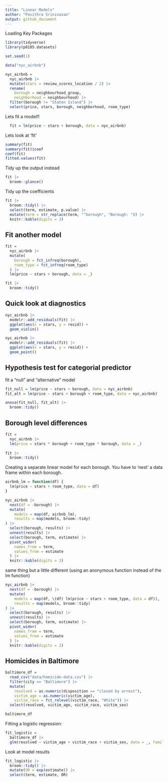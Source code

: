 ```yaml
---
title: "Linear Models"
author: "Pavithra Srinivasan"
output: github_document
---
```


Loading Key Packages

```r
library(tidyverse)
library(p8105.datasets)

set.seed(1)
```

```r
data("nyc_airbnb")

nyc_airbnb = 
  nyc_airbnb |> 
  mutate(stars = review_scores_location / 2) |> 
  rename(
    borough = neighbourhood_group,
    neighborhood = neighbourhood) |> 
  filter(borough != "Staten Island") |> 
  select(price, stars, borough, neighborhood, room_type)

```

Lets fit a model!!
```r
  fit = lm(price ~ stars + borough, data = nyc_airbnb)
```

Lets look at 'fit'
```r
summary(fit)
summary(fit)$coef
coef(fit)
fitted.values(fit)
```

Tidy up the output instead
```r
fit |>
  broom::glance()

```
Tidy up the coefficients
```r
fit |>
  broom::tidy() |>
  select(term, estimate, p.value) |> 
  mutate(term = str_replace(term, "^borough", "Borough: ")) |> 
  knitr::kable(digits = 3)

```

## Fit another model
```r
fit =
  nyc_airbnb |>
  mutate(
    borough = fct_infreq(borough),
    room_type = fct_infreq(room_type)
  ) |>
  lm(price ~ stars + borough, data = _)

fit |>
  broom::tidy()
```

## Quick look at diagnostics
```r
nyc_airbnb |>
  modelr::add_residuals(fit) |>
  ggplot(aes(x = stars, y = resid)) +
  geom_violin()

nyc_airbnb |>
  modelr::add_residuals(fit) |>
  ggplot(aes(x = stars, y = resid)) +
  geom_point()
```

## Hypothesis test for categorial predictor

fit a "null" and "alternative" model

```r
fit_null = lm(price ~ stars + borough, data = nyc_airbnb)
fit_alt = lm(price ~ stars + borough + room_type, data = nyc_airbnb)

anova(fit_null, fit_alt) |>
  broom::tidy()
```

## Borough level differences

```r
fit = 
  nyc_airbnb |>
  lm(price = stars * borough + room_type * borough, data = _)
  
fit |>
  broom::tidy()
```

Creating a separate linear model for each borough. You have to 'nest' a data frame within each borough. 

```r
airbnb_lm = function(df) {
  lm(price ~ stars + room_type, data = df)
}

nyc_airbnb |>
  nest(df = -borough) |>
  mutate(
    models = map(df, airbnb_lm), 
    results = map(models, broom::tidy)
) |>
  select(borough, results) |> 
  unnest(results) |>
  select(borough, term, estimate) |>
  pivot_wider(
    names_from = term, 
    values_from = estimate
  ) |>
  knitr::kable(digits = 2)
```

same thing but a little different (using an anonymous function instead of the lm function)

```r
nyc_airbnb |>
  nest(df = -borough) |>
  mutate(
    models = map(df, \(df) lm(price ~ stars + room_type, data = df)), 
    results = map(models, broom::tidy)
) |>
  select(borough, results) |> 
  unnest(results) |>
  select(borough, term, estimate) |>
  pivot_wider(
    names_from = term, 
    values_from = estimate
  ) |>
  knitr::kable(digits = 2)
```


## Homicides in Baltimore
```r
baltimore_df = 
  read_csv("data/homicide-data.csv") |>
  filter(city == "Baltimore") |>
  mutate(
    resolved = as.numeric(disposition == "closed by arrest"),
    victim_age = as.numeric(victim_age),
    victim_race = fct_relevel(victim_race, "White")) |> 
  select(resolved, victim_age, victim_race, victim_sex)

baltimore_df
```

Fitting a logistic regression:
```r
fit_logistic = 
  baltimore_df |> 
  glm(resolved ~ victim_age + victim_race + victim_sex, data = _, family = binomial()) 
```

Look at model results
```r
fit_logistic |>
  broom::tidy() |>
  mutate(OR = exp(estimate)) |>
  select(term, estimate, OR)
```





